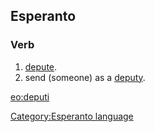 ==Esperanto==
===Verb===
# [[depute]].
# send (someone) as a [[deputy]].

[[eo:deputi]]
[[Category:Esperanto language]]
{{Universala Vortaro}}